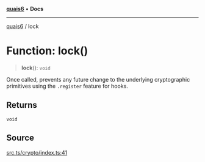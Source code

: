 [**quais6**](../README.md) • **Docs**

***

[quais6](../globals.md) / lock

# Function: lock()

> **lock**(): `void`

Once called, prevents any future change to the underlying cryptographic
 primitives using the `.register` feature for hooks.

## Returns

`void`

## Source

[src.ts/crypto/index.ts:41](https://github.com/dominant-strategies/quais-6.js/blob/aca1855329c3946c627ab7f16ac5304cea7d20c5/src.ts/crypto/index.ts#L41)
